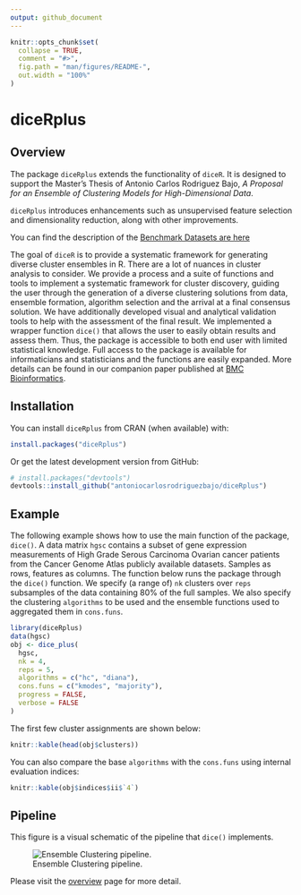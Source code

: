 ```yaml
---
output: github_document
---
```


<!-- README.md is generated from README.Rmd. Please edit that file -->

```r
knitr::opts_chunk$set(
  collapse = TRUE,
  comment = "#>",
  fig.path = "man/figures/README-",
  out.width = "100%"
)
```
# diceRplus

<!-- badges: start -->

<!-- badges: end -->

## Overview

The package `diceRplus` extends the functionality of `diceR`. It is designed to support the Master's Thesis of Antonio Carlos Rodriguez Bajo, *A Proposal for an Ensemble of Clustering Models for High-Dimensional Data*.

`diceRplus` introduces enhancements such as unsupervised feature selection and dimensionality reduction, along with other improvements.

You can find the description of the [Benchmark Datasets are here](./benchmark_datasets.md)

The goal of `diceR` is to provide a systematic framework for generating diverse cluster ensembles in R. There are a lot of nuances in cluster analysis to consider. We provide a process and a suite of functions and tools to implement a systematic framework for cluster discovery, guiding the user through the generation of a diverse clustering solutions from data, ensemble formation, algorithm selection and the arrival at a final consensus solution. We have additionally developed visual and analytical validation tools to help with the assessment of the final result. We implemented a wrapper function `dice()` that allows the user to easily obtain results and assess them. Thus, the package is accessible to both end user with limited statistical knowledge. Full access to the package is available for informaticians and statisticians and the functions are easily expanded. More details can be found in our companion paper published at [BMC Bioinformatics](https://doi.org/10.1186/s12859-017-1996-y).

## Installation

You can install `diceRplus` from CRAN (when available) with:

```r
install.packages("diceRplus")
```

Or get the latest development version from GitHub:

```r
# install.packages("devtools")
devtools::install_github("antoniocarlosrodriguezbajo/diceRplus")
```

## Example

The following example shows how to use the main function of the package, `dice()`. A data matrix `hgsc` contains a subset of gene expression measurements of High Grade Serous Carcinoma Ovarian cancer patients from the Cancer Genome Atlas publicly available datasets. Samples as rows, features as columns. The function below runs the package through the `dice()` function. We specify (a range of) `nk` clusters over `reps` subsamples of the data containing 80% of the full samples. We also specify the clustering `algorithms` to be used and the ensemble functions used to aggregated them in `cons.funs`.

```r
library(diceRplus)
data(hgsc)
obj <- dice_plus(
  hgsc,
  nk = 4,
  reps = 5,
  algorithms = c("hc", "diana"),
  cons.funs = c("kmodes", "majority"),
  progress = FALSE,
  verbose = FALSE
)
```

The first few cluster assignments are shown below:

```r
knitr::kable(head(obj$clusters))
```

You can also compare the base `algorithms` with the `cons.funs` using internal evaluation indices:

```r
knitr::kable(obj$indices$ii$`4`)
```


## Pipeline

This figure is a visual schematic of the pipeline that `dice()` implements.

![Ensemble Clustering pipeline.](man/figures/pipeline.png)


Please visit the [overview](https://alinetalhouk.github.io/diceR/articles/overview.html "diceR overview") page for more detail.
